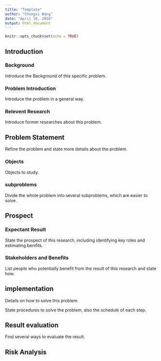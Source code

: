 ```yaml
---
title: "Template"
author: "Chongxi Wang"
date: "April 10, 2018"
output: html_document
---
```


```r
knitr::opts_chunk$set(echo = TRUE)
```

## Introduction

### Background
Introduce the Background of this specific problem.

### Problem Introduction
Introduce the problem in a general way.

### Relevent Research
Introduce former researches about this problem.

## Problem Statement
Refine the problem and state more details about the problem.

### Objects
Objects to study.

### subproblems
Divide the whole problem into several subproblems, which are easier to solve.


## Prospect

### Expectant Result
State the prospect of this research, including identifying key roles and estimating benifits.

### Stakeholders and Benefits
List people who potentially benefit from the result of this research and state how.

## implementation
Details on how to solve this problem.

State procedures to solve the problem, also the schedule of each step.

## Result evaluation
Find several ways to evaluate the result.

## Risk Analysis